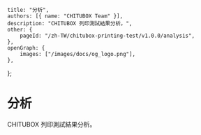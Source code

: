 	title: "分析",
	authors: [{ name: "CHITUBOX Team" }],
	description: "CHITUBOX 列印測試結果分析。",
	other: {
		pageId: "/zh-TW/chitubox-printing-test/v1.0.0/analysis",
	},
	openGraph: {
		images: ["/images/docs/og_logo.png"],
	},
};

# 分析

CHITUBOX 列印測試結果分析。
